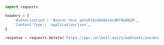 ```python
import requests

headers = {
    'Authorization': 'Bearer test_gshuPaZoeEG6ovbc8M79w0QyM',
    'Content-Type': 'application/json',
}

response = requests.delete('https://api.callbell.eu/v1/webhooks/unsubscribe', headers=headers)

```
